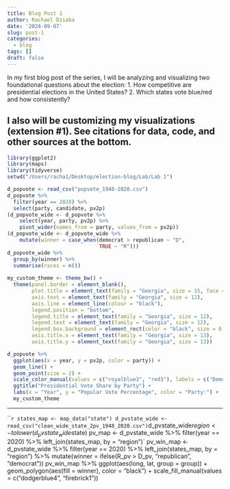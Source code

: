 ```yaml
---
title: Blog Post 1
author: Rachael Dziaba
date: '2024-09-07'
slug: post-1
categories:
  - blog
tags: []
draft: false
---
```

In my first blog post of the series, I will be analyzing and visualizing two foundational questions about the election: 
   1. How competitive are presidential elections in the United States?
   2. Which states vote blue/red and how consistently?

I also will be customizing my visualizations (extension #1). See citations for data, code, and other sources at the bottom.
---
```r
library(ggplot2)
library(maps)
library(tidyverse)
setwd("/Users/racha1/Desktop/election-blog/Lab/Lab 1")

d_popvote <- read_csv("popvote_1948-2020.csv")
d_popvote %>% 
  filter(year == 2020) %>% 
  select(party, candidate, pv2p)
(d_popvote_wide <- d_popvote %>%
    select(year, party, pv2p) %>%
    pivot_wider(names_from = party, values_from = pv2p))
(d_popvote_wide <- d_popvote_wide %>% 
    mutate(winner = case_when(democrat > republican ~ "D",
                              TRUE ~ "R")))
d_popvote_wide %>%
  group_by(winner) %>%
  summarise(races = n())
  
my_custom_theme <- theme_bw() + 
  theme(panel.border = element_blank(),
        plot.title = element_text(family = "Georgia", size = 15, face = "bold", hjust = 0.5),
        axis.text = element_text(family = "Georgia", size = 12),
        axis.line = element_line(colour = "black"),
        legend.position = "bottom",
        legend.title = element_text(family = "Georgia", size = 12),
        legend.text = element_text(family = "Georgia", size = 12),
        legend.box.background = element_rect(color = "black", size = 0.5), 
        axis.title.x = element_text(family = "Georgia", size = 13),
        axis.title.y = element_text(family = "Georgia", size = 13))

d_popvote %>%
  ggplot(aes(x = year, y = pv2p, color = party)) + 
  geom_line() +
  geom_point(size = 2) +
  scale_color_manual(values = c("royalblue3", "red3"), labels = c("Democrat", "Republican")) +
  ggtitle("Presidential Vote Share by Party") +
  labs(x = "Year", y = "Popular Vote Percentage", color = "Party:") +
  my_custom_theme
```
---
```r
states_map <- map_data("state")
d_pvstate_wide <- read_csv("clean_wide_state_2pv_1948_2020.csv")
`d_pvstate_wide$region <- tolower(d_pvstate_wide$state)
pv_map <- d_pvstate_wide %>%
  filter(year == 2020) %>%
  left_join(states_map, by = "region")`
pv_win_map <- d_pvstate_wide %>%
  filter(year == 2020) %>%
  left_join(states_map, by = "region") %>%
  mutate(winner = ifelse(R_pv > D_pv, "republican", "democrat"))
pv_win_map %>%
  ggplot(aes(long, lat, group = group)) +
  geom_polygon(aes(fill = winner), color = "black") +
  scale_fill_manual(values = c("dodgerblue4", "firebrick1"))
